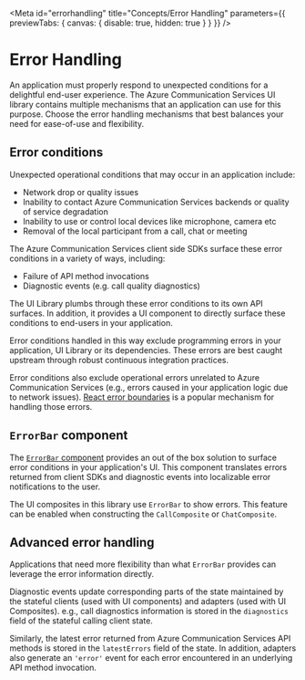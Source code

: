 
<Meta
  id="errorhandling"
  title="Concepts/Error Handling"
  parameters={{ previewTabs: { canvas: { disable: true, hidden: true } } }}
/>

# Error Handling

An application must properly respond to unexpected conditions for a delightful end-user experience.
The Azure Communication Services UI library contains multiple mechanisms that an application can use for this purpose.
Choose the error handling mechanisms that best balances your need for ease-of-use and flexibility.

## Error conditions

Unexpected operational conditions that may occur in an application include:

- Network drop or quality issues
- Inability to contact Azure Communication Services backends or quality of service degradation
- Inability to use or control local devices like microphone, camera etc
- Removal of the local participant from a call, chat or meeting

The Azure Communication Services client side SDKs surface these error conditions in a variety of ways, including:

- Failure of API method invocations
- Diagnostic events (e.g. call quality diagnostics)

The UI Library plumbs through these error conditions to its own API surfaces.
In addition, it provides a UI component to directly surface these conditions to end-users in your application.

Error conditions handled in this way exclude programming errors in your application,
UI Library or its dependencies. These errors are best caught upstream through robust continuous integration practices.

Error conditions also exclude operational errors unrelated to Azure Communication Services
(e.g., errors caused in your application logic due to network issues). [React error boundaries] is a popular mechanism for handling
those errors.

[react error boundaries]: https://reactjs.org/docs/error-boundaries.html

## `ErrorBar` component

The [`ErrorBar` component](./?path=/docs/ui-components-error-bar--error-bar) provides an out of the box solution to surface error
conditions in your application's UI. This component translates errors returned from client SDKs and diagnostic events into
localizable error notifications to the user.

The UI composites in this library use `ErrorBar` to show errors. This feature can be enabled when constructing the `CallComposite` or `ChatComposite`.

## Advanced error handling

Applications that need more flexibility than what `ErrorBar` provides can leverage the error information directly.

Diagnostic events update corresponding parts of the state maintained by the stateful clients (used with UI components) and adapters
(used with UI Composites). e.g., call diagnostics information is stored in the `diagnostics` field of the stateful calling client state.

Similarly, the latest error returned from Azure Communication Services API methods is stored in the `latestErrors` field of the state.
In addition, adapters also generate an `'error'` event for each error encountered in an underlying API method invocation.
